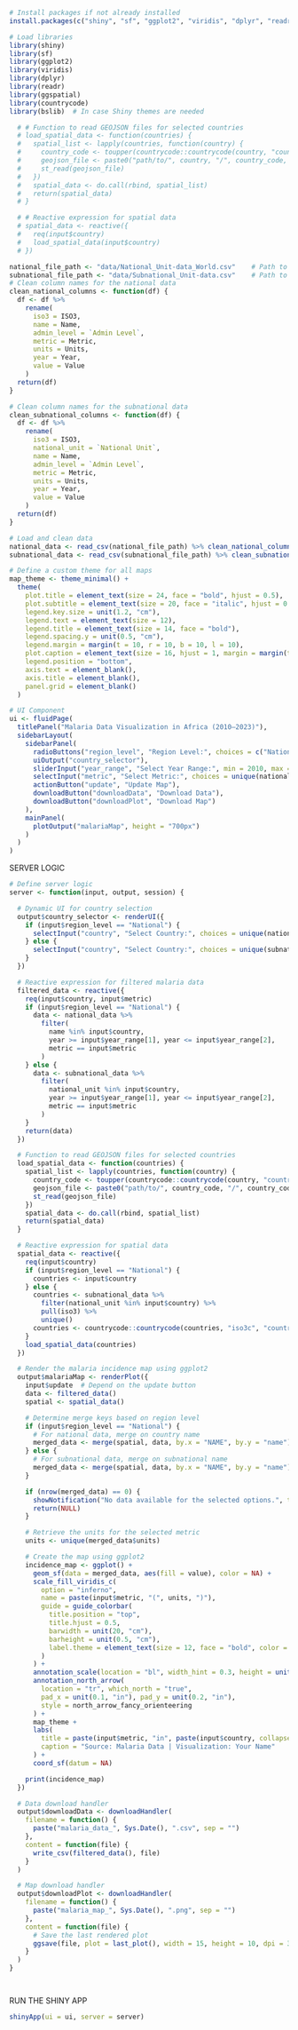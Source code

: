 
```r
# Install packages if not already installed
install.packages(c("shiny", "sf", "ggplot2", "viridis", "dplyr", "readr", "ggspatial", "countrycode", "bslib"))

# Load libraries
library(shiny)
library(sf)
library(ggplot2)
library(viridis)
library(dplyr)
library(readr)
library(ggspatial)
library(countrycode)
library(bslib)  # In case Shiny themes are needed

```



```r
  # # Function to read GEOJSON files for selected countries
  # load_spatial_data <- function(countries) {
  #   spatial_list <- lapply(countries, function(country) {
  #     country_code <- toupper(countrycode::countrycode(country, "country.name", "iso3c"))
  #     geojson_file <- paste0("path/to/", country, "/", country_code, "_ADM1.geojson")
  #     st_read(geojson_file)
  #   })
  #   spatial_data <- do.call(rbind, spatial_list)
  #   return(spatial_data)
  # }

  # # Reactive expression for spatial data
  # spatial_data <- reactive({
  #   req(input$country)
  #   load_spatial_data(input$country)
  # })
```




```r

national_file_path <- "data/National_Unit-data_World.csv"    # Path to national data
subnational_file_path <- "data/Subnational_Unit-data.csv"    # Path to subnational data
# Clean column names for the national data
clean_national_columns <- function(df) {
  df <- df %>%
    rename(
      iso3 = ISO3,
      name = Name,
      admin_level = `Admin Level`,
      metric = Metric,
      units = Units,
      year = Year,
      value = Value
    )
  return(df)
}

# Clean column names for the subnational data
clean_subnational_columns <- function(df) {
  df <- df %>%
    rename(
      iso3 = ISO3,
      national_unit = `National Unit`,
      name = Name,
      admin_level = `Admin Level`,
      metric = Metric,
      units = Units,
      year = Year,
      value = Value
    )
  return(df)
}

# Load and clean data
national_data <- read_csv(national_file_path) %>% clean_national_columns()
subnational_data <- read_csv(subnational_file_path) %>% clean_subnational_columns()
```


```r
# Define a custom theme for all maps
map_theme <- theme_minimal() +
  theme(
    plot.title = element_text(size = 24, face = "bold", hjust = 0.5),
    plot.subtitle = element_text(size = 20, face = "italic", hjust = 0.5),
    legend.key.size = unit(1.2, "cm"),
    legend.text = element_text(size = 12),
    legend.title = element_text(size = 14, face = "bold"),
    legend.spacing.y = unit(0.5, "cm"),
    legend.margin = margin(t = 10, r = 10, b = 10, l = 10),
    plot.caption = element_text(size = 16, hjust = 1, margin = margin(t = 10)),
    legend.position = "bottom",
    axis.text = element_blank(),
    axis.title = element_blank(),
    panel.grid = element_blank()
  )
```


```r
# UI Component
ui <- fluidPage(
  titlePanel("Malaria Data Visualization in Africa (2010–2023)"),
  sidebarLayout(
    sidebarPanel(
      radioButtons("region_level", "Region Level:", choices = c("National", "Subnational")),
      uiOutput("country_selector"),
      sliderInput("year_range", "Select Year Range:", min = 2010, max = 2023, value = c(2010, 2023), sep = ""),
      selectInput("metric", "Select Metric:", choices = unique(national_data$metric)),
      actionButton("update", "Update Map"),
      downloadButton("downloadData", "Download Data"),
      downloadButton("downloadPlot", "Download Map")
    ),
    mainPanel(
      plotOutput("malariaMap", height = "700px")
    )
  )
)

```

SERVER LOGIC

```r
# Define server logic
server <- function(input, output, session) {

  # Dynamic UI for country selection
  output$country_selector <- renderUI({
    if (input$region_level == "National") {
      selectInput("country", "Select Country:", choices = unique(national_data$name), multiple = TRUE)
    } else {
      selectInput("country", "Select Country:", choices = unique(subnational_data$national_unit), multiple = TRUE)
    }
  })

  # Reactive expression for filtered malaria data
  filtered_data <- reactive({
    req(input$country, input$metric)
    if (input$region_level == "National") {
      data <- national_data %>%
        filter(
          name %in% input$country,
          year >= input$year_range[1], year <= input$year_range[2],
          metric == input$metric
        )
    } else {
      data <- subnational_data %>%
        filter(
          national_unit %in% input$country,
          year >= input$year_range[1], year <= input$year_range[2],
          metric == input$metric
        )
    }
    return(data)
  })

  # Function to read GEOJSON files for selected countries
  load_spatial_data <- function(countries) {
    spatial_list <- lapply(countries, function(country) {
      country_code <- toupper(countrycode::countrycode(country, "country.name", "iso3c"))
      geojson_file <- paste0("path/to/", country_code, "/", country_code, "_ADM", ifelse(input$region_level == "National", "0", "1"), ".geojson")
      st_read(geojson_file)
    })
    spatial_data <- do.call(rbind, spatial_list)
    return(spatial_data)
  }

  # Reactive expression for spatial data
  spatial_data <- reactive({
    req(input$country)
    if (input$region_level == "National") {
      countries <- input$country
    } else {
      countries <- subnational_data %>%
        filter(national_unit %in% input$country) %>%
        pull(iso3) %>%
        unique()
      countries <- countrycode::countrycode(countries, "iso3c", "country.name")
    }
    load_spatial_data(countries)
  })

  # Render the malaria incidence map using ggplot2
  output$malariaMap <- renderPlot({
    input$update  # Depend on the update button
    data <- filtered_data()
    spatial <- spatial_data()

    # Determine merge keys based on region level
    if (input$region_level == "National") {
      # For national data, merge on country name
      merged_data <- merge(spatial, data, by.x = "NAME", by.y = "name")
    } else {
      # For subnational data, merge on subnational name
      merged_data <- merge(spatial, data, by.x = "NAME", by.y = "name")
    }

    if (nrow(merged_data) == 0) {
      showNotification("No data available for the selected options.", type = "warning")
      return(NULL)
    }

    # Retrieve the units for the selected metric
    units <- unique(merged_data$units)

    # Create the map using ggplot2
    incidence_map <- ggplot() +
      geom_sf(data = merged_data, aes(fill = value), color = NA) +
      scale_fill_viridis_c(
        option = "inferno",
        name = paste(input$metric, "(", units, ")"),
        guide = guide_colorbar(
          title.position = "top",
          title.hjust = 0.5,
          barwidth = unit(20, "cm"),
          barheight = unit(0.5, "cm"),
          label.theme = element_text(size = 12, face = "bold", color = "black")
        )
      ) +
      annotation_scale(location = "bl", width_hint = 0.3, height = unit(0.5, "cm"), text_cex = 1.2) +
      annotation_north_arrow(
        location = "tr", which_north = "true",
        pad_x = unit(0.1, "in"), pad_y = unit(0.2, "in"),
        style = north_arrow_fancy_orienteering
      ) +
      map_theme +
      labs(
        title = paste(input$metric, "in", paste(input$country, collapse = ", "), "(", paste(input$year_range, collapse = "-"), ")"),
        caption = "Source: Malaria Data | Visualization: Your Name"
      ) +
      coord_sf(datum = NA)

    print(incidence_map)
  })

  # Data download handler
  output$downloadData <- downloadHandler(
    filename = function() {
      paste("malaria_data_", Sys.Date(), ".csv", sep = "")
    },
    content = function(file) {
      write_csv(filtered_data(), file)
    }
  )

  # Map download handler
  output$downloadPlot <- downloadHandler(
    filename = function() {
      paste("malaria_map_", Sys.Date(), ".png", sep = "")
    },
    content = function(file) {
      # Save the last rendered plot
      ggsave(file, plot = last_plot(), width = 15, height = 10, dpi = 300)
    }
  )
}


```

```r
```

```r
```

RUN THE SHINY APP

```r
shinyApp(ui = ui, server = server)

```

```r
```

```r
```